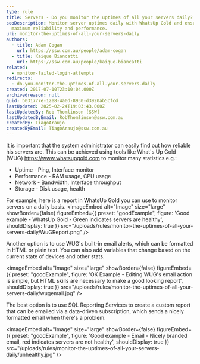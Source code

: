 ```yaml
---
type: rule
title: Servers - Do you monitor the uptimes of all your servers daily?
seoDescription: Monitor server uptimes daily with WhatsUp Gold and ensure
  maximum reliability and performance.
uri: monitor-the-uptimes-of-all-your-servers-daily
authors:
  - title: Adam Cogan
    url: https://ssw.com.au/people/adam-cogan
  - title: Kaique Biancatti
    url: https://ssw.com.au/people/kaique-biancatti
related:
  - monitor-failed-login-attempts
redirects:
  - do-you-monitor-the-uptimes-of-all-your-servers-daily
created: 2017-07-10T23:10:04.000Z
archivedreason: null
guid: b031777e-12e8-4a0d-8930-d3920ab5cfcd
lastUpdated: 2025-02-24T19:03:43.000Z
lastUpdatedBy: Rob Thomlinson [SSW]
lastUpdatedByEmail: RobThomlinson@ssw.com.au
createdBy: TiagoAraujo
createdByEmail: TiagoAraujo@ssw.com.au
---
```


It is important that the system administrator can easily find out how reliable his servers are. This can be achieved using tools like What's Up Gold (WUG) <https://www.whatsupgold.com> to monitor many statistics e.g.:

- Uptime - Ping, Interface monitor
- Performance - RAM usage, CPU usage
- Network - Bandwidth, Interface throughput
- Storage - Disk usage, health

For example, here is a report in WhatsUp Gold you can use to monitor servers on a daily basis.
<imageEmbed
  alt="Image"
  size="large"
  showBorder={false}
  figureEmbed={{
    preset: "goodExample",
    figure: 'Good example - WhatsUp Gold - Green indicates servers are healthy',
    shouldDisplay: true
  }}
  src="/uploads/rules/monitor-the-uptimes-of-all-your-servers-daily/WuGReport.png"
/>

Another option is to use WUG's built-in email alerts, which can be formatted in HTML or plain text. You can also add variables that change based on the current state of devices and other stats.

<imageEmbed
  alt="Image"
  size="large"
  showBorder={false}
  figureEmbed={{
    preset: "goodExample",
    figure: 'OK Example - Editing WUG\'s email action is simple, but HTML skills are necessary to make a good looking report',
    shouldDisplay: true
  }}
  src="/uploads/rules/monitor-the-uptimes-of-all-your-servers-daily/wugemail.jpg"
/>

The best option is to use SQL Reporting Services to create a custom report that can be emailed via a data-driven subscription, which sends a nicely formatted email when there's a problem.

<imageEmbed
  alt="Image"
  size="large"
  showBorder={false}
  figureEmbed={{
    preset: "goodExample",
    figure: 'Good example - Email - Nicely branded email, red indicates servers are not healthy',
    shouldDisplay: true
  }}
  src="/uploads/rules/monitor-the-uptimes-of-all-your-servers-daily/unhealthy.jpg"
/>
